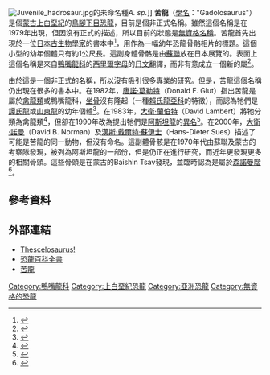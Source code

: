[[Image:Juvenile_hadrosaur.jpg|thumb]]的未命名種''A. sp.'']]
'''苦龍'''（[[學名|學名]]："Gadolosaurus"）是個[[蒙古|蒙古]][[上白堊紀|上白堊紀]]的[[鳥腳下目|鳥腳下目]][[恐龍|恐龍]]，目前是個非正式名稱。雖然這個名稱是在1979年出現，但因沒有正式的描述，所以目前的狀態是[[無資格名稱|無資格名稱]]。苦龍首先出現於一位[[日本|日本]][[古生物學家|古生物學家]]的書本中<ref name=TS79>{{cite book |last=Saito |first=Tsunemasa |title=Wonder of the World's Dinosaurs |year=1979 |publisher=Kodansha Publishers |location=Tokyo |pages=Plate 71 }}</ref>，用作為一幅幼年恐龍骨骼相片的標題。這個小型的幼年個體只有約1公尺長。這副身體骨骼是由[[蘇聯|蘇聯]]放在日本展覽的。表面上這個名稱是來自[[鴨嘴龍科|鴨嘴龍科]]的[[西里爾字母|西里爾字母]]的[[日文|日文]]翻譯，而非有意成立一個新的屬<ref name=DFG97>{{cite book|chapter=Barsboldia |last=Glut |first=Donald F. |title=Dinosaurs: The Encyclopedia |url=https://archive.org/details/dinosaursencyclo04dfgl |year=1997 |publisher=McFarland & Co |location=Jefferson, North Carolina|pages=[https://archive.org/details/dinosaursencyclo04dfgl/page/n208 202] |isbn=0-89950-917-7}}</ref>。

由於這是一個非正式的名稱，所以沒有吸引很多專業的研究。但是，苦龍這個名稱仍出現在很多的書本中。在1982年，[[唐諾·葛勒特|唐諾·葛勒特]]（Donald F. Glut）指出苦龍是屬於[[禽龍類|禽龍類]]或鴨嘴龍科，[[坐骨|坐骨]]沒有隆起（一種[[賴氏龍亞科|賴氏龍亞科]]的特徵），而認為牠們是[[譚氏龍|譚氏龍]]或[[山東龍|山東龍]]的幼年個體<ref name=DFG82>{{cite book |last=Glut |first=Donald F. |title=The New Dinosaur Dictionary |url=https://archive.org/details/newdinosaurdicti00glut |year=1982 |publisher=Citadel Press |location=Secaucus, NJ |isbn=0-8065-0782-9 |pages=[https://archive.org/details/newdinosaurdicti00glut/page/280 280] }}</ref>。在1983年，[[大衛·蘭伯特|大衛·蘭伯特]]（David Lambert）將牠分類為禽龍類<ref name=DL83>{{cite book |last=Lambert |first=David |coauthors=and the Diagram Group |title=A Field Guide to Dinosaurs |url=https://archive.org/details/fieldguidetodino00lamb |year=1983 |publisher=Avon Books |location=New York |isbn=0-380-83519-3 |pages= [https://archive.org/details/fieldguidetodino00lamb/page/153 153]}}</ref>，但卻在1990年改為提出牠們是[[阿斯坦龍|阿斯坦龍]]的[[異名|異名]]<ref name=DL90>{{cite book |last=Lambert |first=David |coauthors=and the Diagram Group |title=The Dinosaur Data Book |url=https://archive.org/details/dinosaurdatabook00lamb |year=1990 |publisher=Avon Books |location=New York |isbn=978-0380758968 |pages=[https://archive.org/details/dinosaurdatabook00lamb/page/n64 63]}}</ref>。在2000年，[[大衛·諾曼|大衛·諾曼]]（David B. Norman）及[[漢斯·戴爾特·蘇伊士|漢斯·戴爾特·蘇伊士]]（Hans-Dieter Sues）描述了可能是苦龍的同一動物，但沒有命名。這副體骨骸是在1970年代由蘇聯及蒙古的考察隊發現，被列為阿斯坦龍的一部份，但是仍正在進行研究，而近年更發現更多的相關骨頭。這些骨頭是在蒙古的Baishin Tsav發現，並臨時認為是屬於[[森諾曼階|森諾曼階]]<ref name=NS00>{{cite book |last=Norman |first=David B. |coauthors=Sues, Hans-Dieter |editor=Benton, Michael J.; Shishkin, Mikhail A.; Unwin, David M.; and Kurochkin, Evgenii N. |title=The Age of Dinosaurs in Russia and Mongolia |year=2000 |publisher=Cambridge University Press |location=Cambridge |isbn=0-521-54582-X |pages=462-479 |chapter=Ornithopods from Kazakhstan, Mongolia and Siberia }}</ref>。    
 
==參考資料==
{{reflist}}

==外部連結==
* [https://web.archive.org/web/20090425151715/http://www.thescelosaurus.com/iguanodontia.htm Thescelosaurus!]
* [http://www.dinoruss.com/de_4/5a8ac49.htm 恐龍百科全書] {{Wayback|url=http://www.dinoruss.com/de_4/5a8ac49.htm |date=20080627011324 }}
* [https://web.archive.org/web/20050409191828/http://www.dinosaurier-web.de/images/dino_g/gadolosaurus.swf 苦龍]

[[Category:鴨嘴龍科|Category:鴨嘴龍科]]
[[Category:上白堊紀恐龍|Category:上白堊紀恐龍]]
[[Category:亞洲恐龍|Category:亞洲恐龍]]
[[Category:無資格的恐龍|Category:無資格的恐龍]]